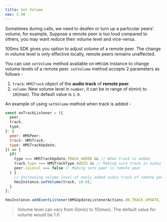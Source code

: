 ```yaml
---
title: Set Volume
nav: 3.98
---
```


Sometimes during calls, we need to deafen or turn up a particular peers' volume, for example, Suppose a remote peer is too loud compared to others, you may want reduce their volume level and vice-versa.

100ms SDK gives you option to adjust volume of a remote peer. The change in volume level is only effective locally, remote peers remains unaffected.

You can use `setVolume` method available on `HMSSDK` instance to change volume levels of a remote peer. `setVolume` method accepts 2 parameters as follows -

1. `track`: `HMSTrack` object of the **audio track** of **remote peer**.
2. `volume`: New volume level in `number`, it can be in range of `0`(min) to `10`(max). The default value is `1.0`.

An example of using `setVolume` method when track is added -

```js
const onTrackListener = ({
  peer,
  track,
  type,
}: {
  peer: HMSPeer;
  track: HMSTrack;
  type: HMSTrackUpdate;
}) => {
  if(
    type === HMSTrackUpdate.TRACK_ADDED && // When track is added
    track.type === HMSTrackType.AUDIO && // Making sure track is audio track
    peer.isLocal === false // Making sure peer is remote peer
  ) {
    // Increasing volume level of newly added audio track of remote peer
    hmsInstance.setVolume(track, 10.0);
  }
};

hmsInstance.addEventListener(HMSUpdateListenerActions.ON_TRACK_UPDATE, onTrackListener);
```

> Volume level can vary from 0(min) to 10(max). The default value for volume would be 1.0
